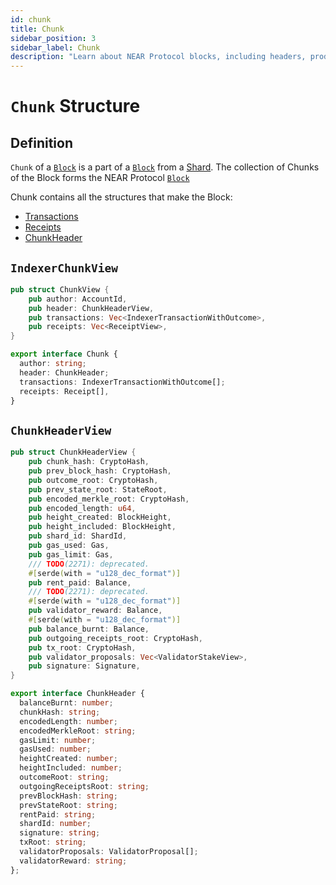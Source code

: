```yaml
---
id: chunk
title: Chunk 
sidebar_position: 3
sidebar_label: Chunk
description: "Learn about NEAR Protocol blocks, including headers, producers, chunks, and key blockchain metadata."
---
```



# `Chunk` Structure

## Definition

`Chunk` of a [`Block`](block.mdx) is a part of a [`Block`](block.mdx) from a [Shard](shard.mdx). The collection of Chunks of the Block forms the NEAR Protocol [`Block`](block.mdx)

Chunk contains all the structures that make the Block:
- [Transactions](transaction.mdx)
- [Receipts](receipt.mdx)
- [ChunkHeader](#chunkheaderview)

## `IndexerChunkView`

<Tabs>
  <TabItem value="rust" label="Rust">

```rust links=1
pub struct ChunkView {
    pub author: AccountId,
    pub header: ChunkHeaderView,
    pub transactions: Vec<IndexerTransactionWithOutcome>,
    pub receipts: Vec<ReceiptView>,
}
```

  </TabItem>
  <TabItem value="typescript" label="TypeScript">

```ts links=1
export interface Chunk {
  author: string;
  header: ChunkHeader;
  transactions: IndexerTransactionWithOutcome[];
  receipts: Receipt[],
}
```

  </TabItem>
</Tabs>

## `ChunkHeaderView`

<Tabs>
  <TabItem value="rust" label="value">

```rust links=1
pub struct ChunkHeaderView {
    pub chunk_hash: CryptoHash,
    pub prev_block_hash: CryptoHash,
    pub outcome_root: CryptoHash,
    pub prev_state_root: StateRoot,
    pub encoded_merkle_root: CryptoHash,
    pub encoded_length: u64,
    pub height_created: BlockHeight,
    pub height_included: BlockHeight,
    pub shard_id: ShardId,
    pub gas_used: Gas,
    pub gas_limit: Gas,
    /// TODO(2271): deprecated.
    #[serde(with = "u128_dec_format")]
    pub rent_paid: Balance,
    /// TODO(2271): deprecated.
    #[serde(with = "u128_dec_format")]
    pub validator_reward: Balance,
    #[serde(with = "u128_dec_format")]
    pub balance_burnt: Balance,
    pub outgoing_receipts_root: CryptoHash,
    pub tx_root: CryptoHash,
    pub validator_proposals: Vec<ValidatorStakeView>,
    pub signature: Signature,
}
```

  </TabItem>
  <TabItem value="typescript" value="TypeScript">

```ts links=1
export interface ChunkHeader {
  balanceBurnt: number;
  chunkHash: string;
  encodedLength: number;
  encodedMerkleRoot: string;
  gasLimit: number;
  gasUsed: number;
  heightCreated: number;
  heightIncluded: number;
  outcomeRoot: string;
  outgoingReceiptsRoot: string;
  prevBlockHash: string;
  prevStateRoot: string;
  rentPaid: string;
  shardId: number;
  signature: string;
  txRoot: string;
  validatorProposals: ValidatorProposal[];
  validatorReward: string;
};
```

  </TabItem>
</Tabs>
